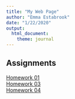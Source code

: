 ```yaml
---
title: "My Web Page"
author: "Emma Estabrook"
date: "1/22/2020"
output: 
  html_document: 
    theme: journal
---
```


## Assignments
[Homework 01](Homework1.html)   
[Homework 03](Homework4.html)   
[Homework 04](Homework04.html)